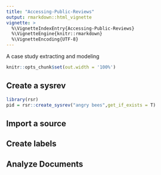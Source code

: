 ```yaml
---
title: "Accessing-Public-Reviews"
output: rmarkdown::html_vignette
vignette: >
  %\VignetteIndexEntry{Accessing-Public-Reviews}
  %\VignetteEngine{knitr::rmarkdown}
  %\VignetteEncoding{UTF-8}
---
```


A case study extracting and modeling 

```r
knitr::opts_chunk$set(out.width = '100%')
```

## Create a sysrev

```r
library(rsr)
pid = rsr::create_sysrev("angry bees",get_if_exists = T)
```

## Import a source

## Create labels

## Analyze Documents
